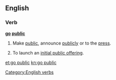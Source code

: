 ==English==

===Verb===
'''[[go]] [[public]]'''

# {{lb|en|idiomatic|intransitive}} Make [[public]], announce [[publicly]] or to the [[press]].
# {{lb|en|idiomatic|intransitive}} To launch an [[initial public offering]].

[[Category:English verbs]]

[[et:go public]]
[[kn:go public]]